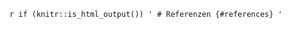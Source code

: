 `r if (knitr::is_html_output()) '
# Referenzen {#references}
'`

[^laudon2015]: Laudon, K.C.; Laudon, J.P.; Schroeder, D.: _Wirtschaftsinformatik - Eine Einführung_, Pearson, 2015, S. 295-300

[^whysqlite]: SQLite Consortium: _Appropriate Uses for SQLite_, URL: https://www.sqlite.org/whentouse.html, Letzter Aufruf: 14.03.2021